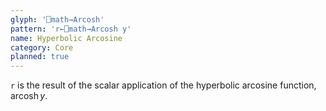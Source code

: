 ```yaml
---
glyph: '⎕math→Arcosh'
pattern: 'r←⎕math→Arcosh y'
name: Hyperbolic Arcosine
category: Core
planned: true
---
```


`r` is the result of the scalar application of the hyperbolic arcosine function, $\operatorname{arcosh} y$.